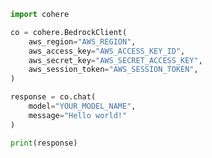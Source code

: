 ```python PYTHON
import cohere

co = cohere.BedrockClient(
    aws_region="AWS_REGION",
    aws_access_key="AWS_ACCESS_KEY_ID",
    aws_secret_key="AWS_SECRET_ACCESS_KEY",
    aws_session_token="AWS_SESSION_TOKEN",
)

response = co.chat(
    model="YOUR_MODEL_NAME", 
    message="Hello world!"
)

print(response)
```